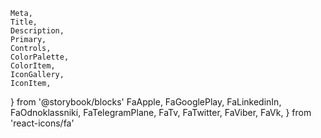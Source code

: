 	Meta,
	Title,
	Description,
	Primary,
	Controls,
	ColorPalette,
	ColorItem,
	IconGallery,
	IconItem,
} from '@storybook/blocks'
	FaApple,
	FaGooglePlay,
	FaLinkedinIn,
	FaOdnoklassniki,
	FaTelegramPlane,
	FaTv,
	FaTwitter,
	FaViber,
	FaVk,
} from 'react-icons/fa'

<Meta of={BasicBtn} />

<Title />
<Description />
<Primary />
<Controls />

## Цветовая палитра

<br />

<ColorPalette>
	<ColorItem
		title='Цвет кнопки'
		subtitle='При действиях над ней'
		colors={{ Default: '#1f1b2e', Hover: '#2e2844', Active: '#0e0c14' }}
	/>
</ColorPalette>

## Иконки

<br />
<IconGallery>
	<IconItem name='Email'>
		<GoMail color='#000' />
	</IconItem>
	<IconItem name='GooglePlay'>
		<FaGooglePlay color='#000' />
	</IconItem>
	<IconItem name='Phone'>
		<FiPhone color='#000' />
	</IconItem>
</IconGallery>

## Иконки для круглой кнопки

<br />
<IconGallery>
	<IconItem name='LinkedIn'>
		<FaLinkedinIn color='#000' />
	</IconItem>
	<IconItem name='OK'>
		<FaOdnoklassniki color='#000' />
	</IconItem>
	<IconItem name='Telegram'>
		<FaTelegramPlane color='#000' />
	</IconItem>
	<IconItem name='Twitter'>
		<FaTwitter color='#000' />
	</IconItem>
	<IconItem name='Viber'>
		<FaViber color='#000' />
	</IconItem>
	<IconItem name='VK'>
		<FaVk color='#000' />
	</IconItem>
</IconGallery>

## Иконки для кнопки с текстом

<br />
<IconGallery>
	<IconItem name='Apple'>
		<FaApple color='#000' />
	</IconItem>
	<IconItem name='GooglePlay'>
		<FaGooglePlay color='#000' />
	</IconItem>
	<IconItem name='TV'>
		<FaTv color='#000' />
	</IconItem>
	<IconItem name='Все устройства'>
		<BiDevices color='#000' />
	</IconItem>
</IconGallery>
